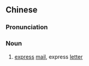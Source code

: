 ==Chinese==
{{zh-forms}}

===Pronunciation===
{{zh-pron
|m=kuàijiàn
|cat=n
}}

===Noun===
{{zh-noun}}

# [[express]] [[mail]], express [[letter]]